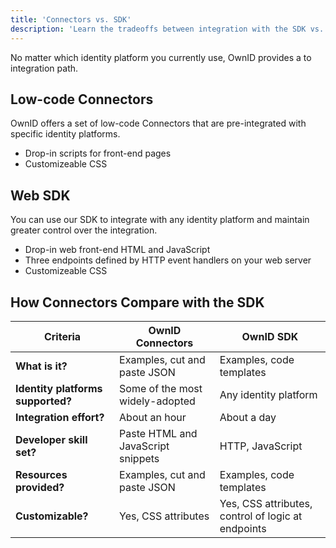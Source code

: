 ```yaml
---
title: 'Connectors vs. SDK'
description: 'Learn the tradeoffs between integration with the SDK vs. connectors.'
---
```


No matter which identity platform you currently use, OwnID provides a to integration path.

## Low-code Connectors 
OwnID offers a set of low-code Connectors that are pre-integrated with specific identity platforms. 
- Drop-in scripts for front-end pages
- Customizeable CSS

## Web SDK
You can use our SDK to integrate with any identity platform and maintain greater control over the integration. 
- Drop-in web front-end HTML and JavaScript
- Three endpoints defined by HTTP event handlers on your web server
- Customizeable CSS

## How Connectors Compare with the SDK

| Criteria | OwnID Connectors  | OwnID SDK    |
| -------- | ------------------|----------------- |
| **What is it?**  | Examples, cut and paste JSON | Examples, code templates |
| **Identity platforms supported?** |  Some of the most widely-adopted | Any identity platform   |
| **Integration effort?**  | About an hour | About a day |
| **Developer skill set?**  | Paste HTML and JavaScript snippets|HTTP, JavaScript |
| **Resources provided?**  | Examples, cut and paste JSON | Examples, code templates |
| **Customizable?**  | Yes, CSS attributes | Yes, CSS attributes, control of logic at endpoints |

